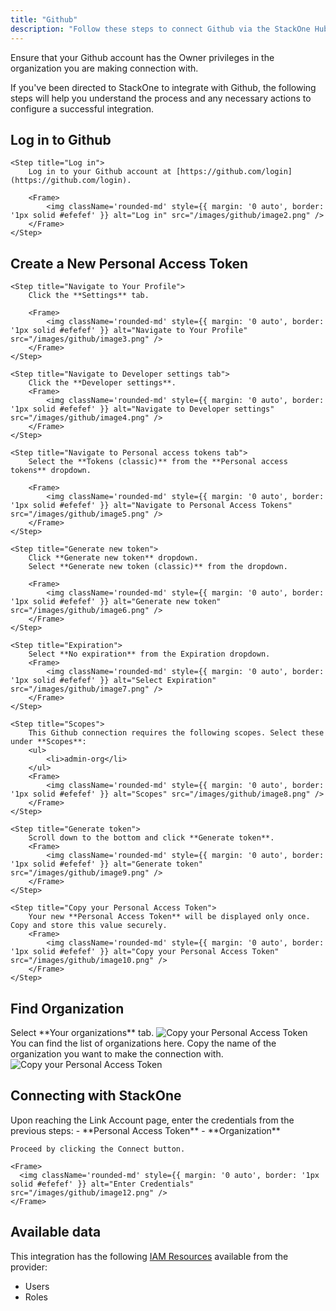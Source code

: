 ```yaml
---
title: "Github"
description: "Follow these steps to connect Github via the StackOne Hub successfully."
---
```



<Warning>
  Ensure that your Github account has the Owner privileges in the organization you are making connection with.
</Warning>

If you've been directed to StackOne to integrate with Github, the following steps will help you understand the process and any necessary actions to configure a successful integration.

## Log in to Github


    <Step title="Log in">
        Log in to your Github account at [https://github.com/login](https://github.com/login).

        <Frame>
            <img className='rounded-md' style={{ margin: '0 auto', border: '1px solid #efefef' }} alt="Log in" src="/images/github/image2.png" />
        </Frame>
    </Step>



## Create a New Personal Access Token

<Steps>
    
    <Step title="Navigate to Your Profile">
        Click the **Settings** tab.

        <Frame>
            <img className='rounded-md' style={{ margin: '0 auto', border: '1px solid #efefef' }} alt="Navigate to Your Profile" src="/images/github/image3.png" />
        </Frame>
    </Step>

    <Step title="Navigate to Developer settings tab">
        Click the **Developer settings**.
        <Frame>
            <img className='rounded-md' style={{ margin: '0 auto', border: '1px solid #efefef' }} alt="Navigate to Developer settings" src="/images/github/image4.png" />
        </Frame>
    </Step>

    <Step title="Navigate to Personal access tokens tab">
        Select the **Tokens (classic)** from the **Personal access tokens** dropdown.

        <Frame>
            <img className='rounded-md' style={{ margin: '0 auto', border: '1px solid #efefef' }} alt="Navigate to Personal Access Tokens" src="/images/github/image5.png" />
        </Frame>
    </Step>
    
    <Step title="Generate new token">
        Click **Generate new token** dropdown.
        Select **Generate new token (classic)** from the dropdown.

        <Frame>
            <img className='rounded-md' style={{ margin: '0 auto', border: '1px solid #efefef' }} alt="Generate new token" src="/images/github/image6.png" />
        </Frame>
    </Step>

    <Step title="Expiration">
        Select **No expiration** from the Expiration dropdown. 
        <Frame>
            <img className='rounded-md' style={{ margin: '0 auto', border: '1px solid #efefef' }} alt="Select Expiration" src="/images/github/image7.png" />
        </Frame>
    </Step>

    <Step title="Scopes">
        This Github connection requires the following scopes. Select these under **Scopes**:
        <ul>
            <li>admin-org</li>
        </ul>
        <Frame>
            <img className='rounded-md' style={{ margin: '0 auto', border: '1px solid #efefef' }} alt="Scopes" src="/images/github/image8.png" />
        </Frame>
    </Step>
    
    <Step title="Generate token">
        Scroll down to the bottom and click **Generate token**.
        <Frame>
            <img className='rounded-md' style={{ margin: '0 auto', border: '1px solid #efefef' }} alt="Generate token" src="/images/github/image9.png" />
        </Frame>
    </Step>

    <Step title="Copy your Personal Access Token">
        Your new **Personal Access Token** will be displayed only once. Copy and store this value securely.
        <Frame>
            <img className='rounded-md' style={{ margin: '0 auto', border: '1px solid #efefef' }} alt="Copy your Personal Access Token" src="/images/github/image10.png" />
        </Frame>
    </Step>

</Steps>

## Find Organization 

<Steps>
    <Step title="Navigate to Your Profile">
        Select **Your organizations** tab.
        <Frame>
            <img className='rounded-md' style={{ margin: '0 auto', border: '1px solid #efefef' }} alt="Copy your Personal Access Token" src="/images/github/image11.png" />
       </Frame>
    </Step>
     <Step title="Organization name">
       You can find the list of organizations here. Copy the name of the organization you want to make the connection with.
        <Frame>
            <img className='rounded-md' style={{ margin: '0 auto', border: '1px solid #efefef' }} alt="Copy your Personal Access Token" src="/images/github/image13.png" />
       </Frame>
    </Step>
</Steps>

## Connecting with StackOne

<Steps>
  <Step title="Enter Credentials">
    Upon reaching the Link Account page, enter the credentials from the previous steps:
    - **Personal Access Token**
    - **Organization**

    Proceed by clicking the Connect button.

    <Frame>
      <img className='rounded-md' style={{ margin: '0 auto', border: '1px solid #efefef' }} alt="Enter Credentials" src="/images/github/image12.png" />
    </Frame>
  </Step>
</Steps>

<IntegrationFooter />

## Available data

This integration has the following [IAM Resources](https://docs.stackone.com/reference/getting-started-with-your-api) available from the provider:
<ul>
  <li>Users</li>
  <li>Roles</li>
</ul>